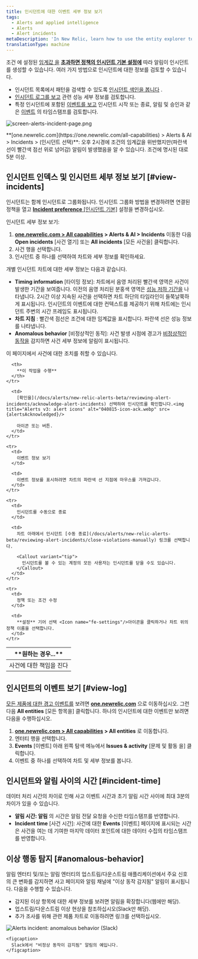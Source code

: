```yaml
---
title: 인시던트에 대한 이벤트 세부 정보 보기
tags:
  - Alerts and applied intelligence
  - Alerts
  - Alert incidents
metaDescription: 'In New Relic, learn how to use the entity explorer to find and review alerts incidents.'
translationType: machine
---
```





조건 에 [](/docs/alerts/new-relic-alerts-beta/configuring-alert-policies/define-alert-conditions)설정된 [임계값 을](/docs/alerts/new-relic-alerts-beta/configuring-alert-policies/define-thresholds-trigger-alert) **[초과하면 정책의 인시던트 기본 설정에](/docs/alerts/new-relic-alerts/configuring-alert-policies/specify-when-new-relic-creates-incidents)** 따라 알림이 인시던트를 생성할 수 있습니다. 여러 가지 방법으로 인시던트에 대한 정보를 검토할 수 있습니다.

* 인시던트 목록에서 패턴을 검색할 수 있도록 [인시던트 색인을 봅니다](#view-incidents) .
* [인시던트 로그를 보고](#view-log) 관련 성능 세부 정보를 검토합니다.
* 특정 인시던트에 포함된 [이벤트를 보고](#incident-time) 인시던트 시작 또는 종료, 알림 및 승인과 같은 [이벤트](/docs/using-new-relic/welcome-new-relic/get-started/glossary#event) 의 타임스탬프를 검토합니다.

<img
  title="screen-alerts-incident-page.png"
  alt="screen-alerts-incident-page.png"
  src={alertsIncidentPage}
/>

<figcaption>
  **[one.newrelic.com](https://one.newrelic.com/all-capabilities) > Alerts & AI > Incidents > (인시던트 선택)**: 오후 2시경에 조건의 임계값을 위반했지만(파란색 선이 빨간색 점선 위로 넘어감) 알림이 발생했음을 알 수 있습니다. 조건에 명시된 대로 5분 이상.
</figcaption>

## 인시던트 인덱스 및 인시던트 세부 정보 보기 [#view-incidents]

인시던트는 함께 인시던트로 그룹화됩니다. 인시던트 그룹화 방법을 변경하려면 연결된 정책을 열고 [**Incident preference** \[인시던트 기본\]](/docs/alerts/new-relic-alerts-beta/reviewing-alert-incidents/specify-when-new-relic-creates-incidents) 설정을 변경하십시오.

인시던트 세부 정보 보기:

1. **[one.newrelic.com > All capabilities](https://one.newrelic.com/all-capabilities) > Alerts & AI > Incidents** 이동한 다음 **Open incidents** \[사건 열기] 또는 **All incidents** \[모든 사건을] 클릭합니다.
2. 사건 행을 선택합니다.
3. 인시던트 중 하나를 선택하여 차트와 세부 정보를 확인하세요.

개별 인시던트 차트에 대한 세부 정보는 다음과 같습니다.

* **Timing information** \[타이밍 정보]: 차트에서 음영 처리된 빨간색 영역은 사건이 발생한 기간을 보여줍니다. 이전의 음영 처리된 분홍색 영역은 [성능 저하 기간을](/docs/using-new-relic/welcome-new-relic/get-started/glossary#degradation-period) 나타냅니다. 2시간 이상 지속된 사건을 선택하면 차트 하단의 타임라인이 들쭉날쭉하게 표시됩니다. 인시던트의 이벤트에 대한 컨텍스트를 제공하기 위해 차트에는 인시던트 주변의 시간 프레임도 표시됩니다.
* **차트 지침** : 빨간색 점선은 조건에 대한 임계값을 표시합니다. 파란색 선은 성능 정보를 나타냅니다.
* **Anomalous behavior** \[비정상적인 동작]: 사건 발생 시점에 경고가 [비정상적인 동작을](#anomalous-behavior) 감지하면 사건 세부 정보에 알림이 표시됩니다.

이 페이지에서 사건에 대한 조치를 취할 수 있습니다.

<table>
  <thead>
    <tr>
      <th width={250}>
        **원하는 경우...**
      </th>

      <th>
        **이 작업을 수행**
      </th>
    </tr>
  </thead>

  <tbody>
    <tr>
      <td>
        사건에 대한 책임을 진다
      </td>

      <td>
        [확인을](/docs/alerts/new-relic-alerts-beta/reviewing-alert-incidents/acknowledge-alert-incidents) 선택하여 인시던트를 확인합니다.<img title="Alerts v3: alert icons" alt="040815-icon-ack.webp" src={alertsAcknowledged}/>

        아이콘 또는 버튼.
      </td>
    </tr>

    <tr>
      <td>
        이벤트 정보 보기
      </td>

      <td>
        이벤트 정보를 표시하려면 차트의 파란색 선 지점에 마우스를 가져갑니다.
      </td>
    </tr>

    <tr>
      <td>
        인시던트를 수동으로 종료
      </td>

      <td>
        차트 아래에서 인시던트 [수동 종료](/docs/alerts/new-relic-alerts-beta/reviewing-alert-incidents/close-violations-manually) 링크를 선택합니다.

        <Callout variant="tip">
          인시던트를 볼 수 있는 계정의 모든 사용자는 인시던트를 닫을 수도 있습니다.
        </Callout>
      </td>
    </tr>

    <tr>
      <td>
        정책 또는 조건 수정
      </td>

      <td>
        **설정** 기어 선택 <Icon name="fe-settings"/>아이콘을 클릭하거나 차트 위의 정책 이름을 선택합니다.
      </td>
    </tr>
  </tbody>
</table>

## 인시던트의 이벤트 보기 [#view-log]

[모든 제품에 대한 경고 이벤트를](/docs/alerts/new-relic-alerts-beta/reviewing-events/review-events-across-products) 보려면 **[one.newrelic.com](https://one.newrelic.com/all-capabilities)** 으로 이동하십시오. 그런 다음 **All entities** \[모든 항목을] 클릭합니다. 하나의 인시던트에 대한 이벤트만 보려면 다음을 수행하십시오.

1. **[one.newrelic.com > All capabilities](https://one.newrelic.com/all-capabilities) > All entities** 로 이동합니다.
2. 엔터티 행을 선택합니다.
3. **Events** \[이벤트] 아래 왼쪽 탐색 메뉴에서 **Issues & activity** \[문제 및 활동 을] 클릭합니다.
4. 이벤트 중 하나를 선택하여 차트 및 세부 정보를 봅니다.

## 인시던트와 알림 사이의 시간 [#incident-time]

데이터 처리 시간의 차이로 인해 사고 이벤트 시간과 초기 알림 시간 사이에 최대 3분의 차이가 있을 수 있습니다.

* **알림 시간: 알림** 의 시간은 알림 전달 요청을 수신한 타임스탬프를 반영합니다.
* **Incident time** \[사건 시간]: 사건에 대한 **Events** \[이벤트] 페이지에 표시되는 시간은 사건을 여는 데 기여한 마지막 데이터 포인트에 대한 데이터 수집의 타임스탬프를 반영합니다.

## 이상 행동 탐지 [#anomalous-behavior]

알림 엔터티 및/또는 알림 엔터티의 업스트림/다운스트림 애플리케이션에서 주요 신호의 큰 변화를 감지하면 사고 페이지와 알림 채널에 "이상 동작 감지됨" 알림이 표시됩니다. 다음을 수행할 수 있습니다.

* 감지된 이상 항목에 대한 세부 정보를 보려면 알림을 확장합니다(웹에만 해당).
* 업스트림/다운스트림 이상 현상을 참조하십시오(Slack만 해당).
* 추가 조사를 위해 관련 제품 차트로 이동하려면 링크를 선택하십시오.

<CollapserGroup>
  <Collapser
    id="slack-notification"
    title="Slack의 경고 알림"
  >
    <img
      title="Alerts incident: anomalous behavior (Slack)"
      alt="Alerts incident: anomalous behavior (Slack)"
      src={alertsIncidentContextinSlack}
    />

    <figcaption>
      Slack에서 "비정상 동작이 감지됨" 알림의 예입니다.
    </figcaption>
  </Collapser>
</CollapserGroup>